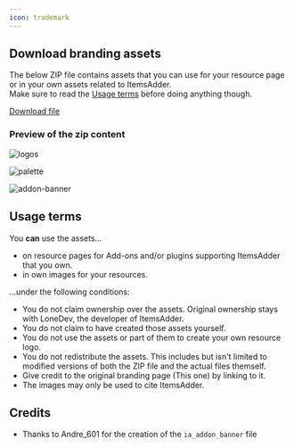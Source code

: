 ```yaml
---
icon: trademark
---
```


## Download branding assets

The below ZIP file contains assets that you can use for your resource page or in your own assets related to ItemsAdder.\
Make sure to read the [Usage terms](branding.md#usage-terms) before doing anything though.


[Download file](assets/files/itemsadder_branding.zip)


### Preview of the zip content

![logos](</assets/images/image (142).png>)

![palette](/assets/images/color_palette.jpg)

![addon-banner](assets/images/ia_addon_banner.png)

## Usage terms

You **can** use the assets...

* on resource pages for Add-ons and/or plugins supporting ItemsAdder that you own.
* in own images for your resources.

...under the following conditions:

* You do not claim ownership over the assets. Original ownership stays with LoneDev, the developer of ItemsAdder.
* You do not claim to have created those assets yourself.
* You do not use the assets or part of them to create your own resource logo.
* You do not redistribute the assets. This includes but isn't limited to modified versions of both the ZIP file and the actual files themself.
* Give credit to the original branding page (This one) by linking to it.
* The images may only be used to cite ItemsAdder.

## Credits

* Thanks to Andre\_601 for the creation of the `ia_addon_banner` file
